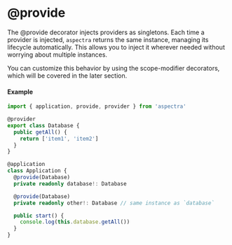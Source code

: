 
# @provide

The @provide decorator injects providers as singletons. Each time a provider is
injected, `aspectra` returns the same instance, managing its lifecycle
automatically. This allows you to inject it wherever needed without worrying
about multiple instances.

<Callout type="info" emoji="ℹ️">
  You can customize this behavior by using the scope-modifier decorators, which
  will be covered in the later section.
</Callout>

#### Example

```typescript filename="src/index.ts"
import { application, provide, provider } from 'aspectra'

@provider
export class Database {
  public getAll() {
    return ['item1', 'item2']
  }
}

@application
class Application {
  @provide(Database)
  private readonly database!: Database

  @provide(Database)
  private readonly other!: Database // same instance as `database`

  public start() {
    console.log(this.database.getAll())
  }
}
```
